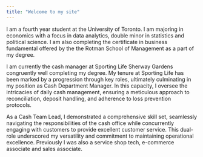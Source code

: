 ```yaml
---
title: "Welcome to my site"
---
```


I am a fourth year student at the University of Toronto. I am majoring in economics with a focus in data analytics, double minor in statistics and political science. I am also completing the certificate in business fundamental offered by the the Rotman School of Management as a part of my degree.

I am currently the cash manager at Sporting Life Sherway Gardens congruently well completing my degree. My tenure at Sporting Life has been marked by a progression through key roles, ultimately culminating in my position as Cash Department Manager. In this capacity, I oversee the intricacies of daily cash management, ensuring a meticulous approach to reconciliation, deposit handling, and adherence to loss prevention protocols.

As a Cash Team Lead, I demonstrated a comprehensive skill set, seamlessly navigating the responsibilities of the cash office while concurrently engaging with customers to provide excellent customer service. This dual-role underscored my versatility and commitment to maintaining operational excellence. Previously I was also a service shop tech, e-commerce associate and sales associate.

